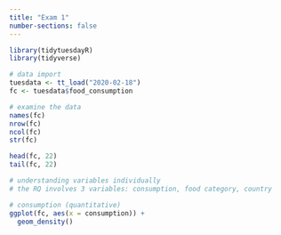 ```yaml
---
title: "Exam 1"
number-sections: false
---
```

```r
library(tidytuesdayR)
library(tidyverse)
```

```r
# data import
tuesdata <- tt_load("2020-02-18")
fc <- tuesdata$food_consumption

# examine the data
names(fc)
nrow(fc)
ncol(fc)
str(fc)

head(fc, 22)
tail(fc, 22)
```

```r
# understanding variables individually
# the RQ involves 3 variables: consumption, food category, country

# consumption (quantitative)
ggplot(fc, aes(x = consumption)) + 
  geom_density()
```

